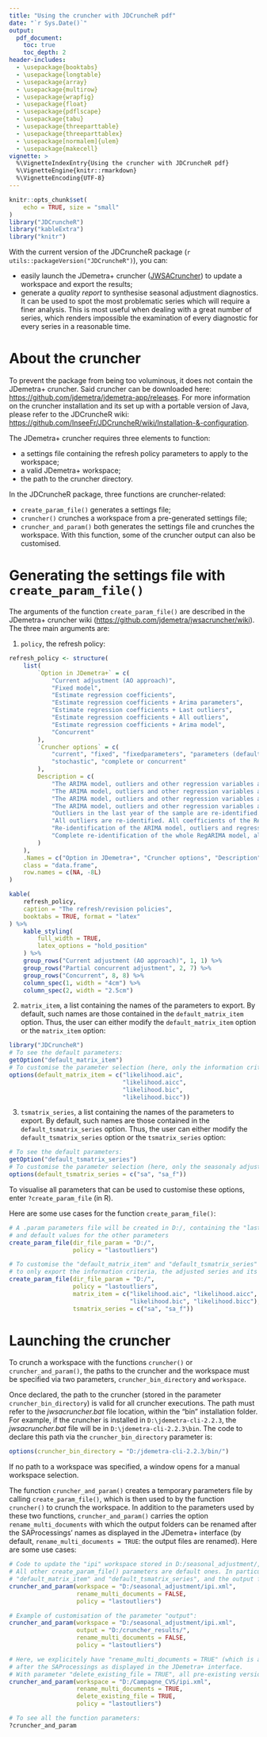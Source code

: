 ```yaml
---
title: "Using the cruncher with JDCruncheR pdf"
date: "`r Sys.Date()`"
output:
  pdf_document:
    toc: true
    toc_depth: 2
header-includes:
  - \usepackage{booktabs}
  - \usepackage{longtable}
  - \usepackage{array}
  - \usepackage{multirow}
  - \usepackage{wrapfig}
  - \usepackage{float}
  - \usepackage{pdflscape}
  - \usepackage{tabu}
  - \usepackage{threeparttable}
  - \usepackage{threeparttablex}
  - \usepackage[normalem]{ulem}
  - \usepackage{makecell}
vignette: >
  %\VignetteIndexEntry{Using the cruncher with JDCruncheR pdf}
  %\VignetteEngine{knitr::rmarkdown}
  %\VignetteEncoding{UTF-8}
---
```


```r
knitr::opts_chunk$set(
    echo = TRUE, size = "small"
)
library("JDCruncheR")
library("kableExtra")
library("knitr")
```


With the current version of the JDCruncheR package (`r utils::packageVersion("JDCruncheR")`), you can:

- easily launch the JDemetra+ cruncher ([JWSACruncher](https://github.com/jdemetra/jwsacruncher/releases)) to update a workspace and export the results;  
- generate a *quality report* to synthesise seasonal adjustment diagnostics. It can be used to spot the most problematic series which will require a finer analysis. This is most useful when dealing with a great number of series, which renders impossible the examination of every diagnostic for every series in a reasonable time. 

# About the cruncher

To prevent the package from being too voluminous, it does not contain the JDemetra+ cruncher. Said cruncher can be downloaded here: <https://github.com/jdemetra/jdemetra-app/releases>. For more information on the cruncher installation and its set up with a portable version of Java, please refer to the JDCruncheR wiki: <https://github.com/InseeFr/JDCruncheR/wiki/Installation-&-configuration>.

The JDemetra+ cruncher requires three elements to function:

- a settings file containing the refresh policy parameters to apply to the workspace;  
- a valid JDemetra+ workspace;  
- the path to the cruncher directory.

In the JDCruncheR package, three functions are cruncher-related:  

- `create_param_file()` generates a settings file;  
- `cruncher()` crunches a workspace from a pre-generated settings file;  
- `cruncher_and_param()` both generates the settings file and crunches the workspace. With this function, some of the cruncher output can also be customised.

# Generating the settings file with `create_param_file()`

The arguments of the function `create_param_file()` are described in the JDemetra+ cruncher wiki (<https://github.com/jdemetra/jwsacruncher/wiki>). The three main arguments are:  

1. `policy`, the refresh policy:

```r
refresh_policy <- structure(
    list(
        `Option in JDemetra+` = c(
            "Current adjustment (AO approach)",
            "Fixed model",
            "Estimate regression coefficients",
            "Estimate regression coefficients + Arima parameters",
            "Estimate regression coefficients + Last outliers",
            "Estimate regression coefficients + All outliers",
            "Estimate regression coefficients + Arima model",
            "Concurrent"
        ),
        `Cruncher options` = c(
            "current", "fixed", "fixedparameters", "parameters (default policy)", "lastoutliers", "outliers",
            "stochastic", "complete or concurrent"
        ),
        Description = c(
            "The ARIMA model, outliers and other regression variables are not re-identified, and the values of all associated coefficients are fixed. All new observations are classified as additive outliers and corresponding coefficients are estimated during the regression phase. The transformation type remains unchanged.",
            "The ARIMA model, outliers and other regression variables are not re-identified and the values of all coefficients are fixed. The transformation type remains unchanged.",
            "The ARIMA model, outliers and other regression variables are not re-identified. The coefficients of the ARIMA model are fixed but the regression variables coefficients are re-estimated. The transformation type remains unchanged.",
            "The ARIMA model, outliers and other regression variables are not re-identified. All coefficients of the RegARIMA model are re-estimated, for regression variables and ARIMA parameters. The transformation type remains unchanged.",
            "Outliers in the last year of the sample are re-identified. All coefficients of the RegARIMA model, regression variables and ARIMA parameters, are re-estimated. The transformation type remains unchanged.",
            "All outliers are re-identified. All coefficients of the RegARIMA model, regression variables and ARIMA parameters, are re-estimated. The transformation type remains unchanged.",
            "Re-identification of the ARIMA model, outliers and regression variables, except the calendar variables. The transformation type remains unchanged.",
            "Complete re-identification of the whole RegARIMA model, all regression variables and ARIMA model orders."
        )
    ),
    .Names = c("Option in JDemetra+", "Cruncher options", "Description"),
    class = "data.frame",
    row.names = c(NA, -8L)
)

kable(
    refresh_policy,
    caption = "The refresh/revision policies",
    booktabs = TRUE, format = "latex"
) %>%
    kable_styling(
        full_width = TRUE,
        latex_options = "hold_position"
    ) %>%
    group_rows("Current adjustment (AO approach)", 1, 1) %>%
    group_rows("Partial concurrent adjustment", 2, 7) %>%
    group_rows("Concurrent", 8, 8) %>%
    column_spec(1, width = "4cm") %>%
    column_spec(2, width = "2.5cm")
```

\begin{table}[!h]

\caption{\label{tab:unnamed-chunk-1}The refresh policies}
\centering
\begin{tabu} to \linewidth {>{\raggedright\arraybackslash}p{4cm}>{\raggedright\arraybackslash}p{2.5cm}>{\raggedright}X}
\toprule
Option in JDemetra+ & Cruncher option & Description\\
\midrule
\addlinespace[0.3em]
\hspace{1em}Current adjustment (AO approach) & current & The ARIMA model, outliers and other regression variables are not re-identified, and the values of all associated coefficients are fixed. All new observations are classified as additive outliers and corresponding coefficients are estimated during the regression phase. The transformation type remains unchanged..\\
\multicolumn{3}{l}{\textbf{Partial concurrent adjustment}}\\
\hspace{1em}Fixed model & fixed & The ARIMA model, outliers and other regression variables are not re-identified and the values of all coefficients are fixed. The transformation type remains unchanged.\\
\hspace{1em}Estimate regression coefficients & fixedparameters & The ARIMA model, outliers and other regression variables are not re-identified. The coefficients of the ARIMA model are fixed but the regression variables coefficients are re-estimated. The transformation type remains unchanged.\\
\hspace{1em}Estimate regression coefficients + Arima parameters & parameters (default policy) & The ARIMA model, outliers and other regression variables are not re-identified. All coefficients of the RegARIMA model are re-estimated, for regression variables and ARIMA parameters. The transformation type remains unchanged.\\
\hspace{1em}Estimate regression coefficients + Last outliers & lastoutliers & Outliers in the last year of the sample are re-identified. All coefficients of the RegARIMA model, regression variables and ARIMA parameters, are re-estimated. The transformation type remains unchanged.\\
\hspace{1em}Estimate regression coefficients + all outliers & outliers & All outliers are re-identified. All coefficients of the RegARIMA model, regression variables and ARIMA parameters, are re-estimated. The transformation type remains unchanged.\\
\hspace{1em}Estimate regression coefficients + Arima model & stochastic & Re-identification of the ARIMA model, outliers and regression variables, except the calendar variables. The transformation type remains unchanged.\\
\addlinespace[0.3em]
\multicolumn{3}{l}{\textbf{Concurrent}}\\
\hspace{1em}Concurrent & complete or concurrent & Complete re-identification of the whole RegARIMA model, all regression variables and ARIMA model orders.\\
\bottomrule
\end{tabu}
\end{table}

2. `matrix_item`, a list containing the names of the parameters to export. By default, such names are those contained in the `default_matrix_item` option. Thus, the user can either modify the `default_matrix_item` option or the `matrix_item` option:
```r
library("JDCruncheR")
# To see the default parameters:
getOption("default_matrix_item")
# To customise the parameter selection (here, only the information criteria are exported):
options(default_matrix_item = c("likelihood.aic",
                                "likelihood.aicc",
                                "likelihood.bic",
                                "likelihood.bicc"))
```

3. `tsmatrix_series`, a list containing the names of the parameters to export. By default, such names are those contained in the `default_tsmatrix_series` option. Thus, the user can either modify the `default_tsmatrix_series` option or the  `tsmatrix_series` option:
```r
# To see the default parameters:
getOption("default_tsmatrix_series")
# To customise the parameter selection (here, only the seasonaly adjusted series and its previsions are exported):
options(default_tsmatrix_series = c("sa", "sa_f"))
```

To visualise all parameters that can be used to customise these options, enter `?create_param_file` (in R).


Here are some use cases for the function `create_param_file()`:

```r
# A .param parameters file will be created in D:/, containing the "lastoutliers" refresh policy
# and default values for the other parameters
create_param_file(dir_file_param = "D:/",
                  policy = "lastoutliers")

# To customise the "default_matrix_item" and "default_tsmatrix_series" options
# to only export the information criteria, the adjusted series and its forecast:
create_param_file(dir_file_param = "D:/",
                  policy = "lastoutliers",
                  matrix_item = c("likelihood.aic", "likelihood.aicc",
                                  "likelihood.bic", "likelihood.bicc"),
                  tsmatrix_series = c("sa", "sa_f"))
```



# Launching the cruncher

To crunch a workspace with the functions `cruncher()` or `cruncher_and_param()`, the paths to the cruncher and the workspace must be specified via two parameters, `cruncher_bin_directory` and `workspace`.

Once declared, the path to the cruncher (stored in the parameter `cruncher_bin_directory`) is valid for all cruncher executions. The path must refer to the *jwsacruncher.bat* file location, within the "bin" installation folder. For example, if the cruncher is installed in `D:\jdemetra-cli-2.2.3`, the *jwsacruncher.bat* file will be in `D:\jdemetra-cli-2.2.3\bin`. The code to declare this path via the `cruncher_bin_directory` parameter is:

```r
options(cruncher_bin_directory = "D:/jdemetra-cli-2.2.3/bin/")
```

If no path to a workspace was specified, a window opens for a manual workspace selection.

The function `cruncher_and_param()` creates a temporary parameters file by calling `create_param_file()`, which is then used to by the function `cruncher()` to crunch the workspace. In addition to the parameters used by these two functions, `cruncher_and_param()` carries the option `rename_multi_documents` with which the output folders can be renamed after the SAProcessings' names as displayed in the JDemetra+ interface (by default, `rename_multi_documents = TRUE`: the output files are renamed). Here are some use cases:

```r
# Code to update the "ipi" workspace stored in D:/seasonal_adjustment/, with the refresh policy "lastoutliers".
# All other create_param_file() parameters are default ones. In particular, the exported parameters are the default
# "default_matrix_item" and "default_tsmatrix_series", and the output folder is D:/seasonal_adjustment/Output/.
cruncher_and_param(workspace = "D:/seasonal_adjustment/ipi.xml",
                   rename_multi_documents = FALSE,
                   policy = "lastoutliers")

# Example of customisation of the parameter "output":
cruncher_and_param(workspace = "D:/seasonal_adjustment/ipi.xml",
                   output = "D:/cruncher_results/",
                   rename_multi_documents = FALSE,
                   policy = "lastoutliers")

# Here, we explicitely have "rename_multi_documents = TRUE" (which is also the default value) to rename the ouput folders
# after the SAProcessings as displayed in the JDemetra+ interface.
# With parameter "delete_existing_file = TRUE", all pre-existing versions of such folders are deleted before the export.
cruncher_and_param(workspace = "D:/Campagne_CVS/ipi.xml",
                   rename_multi_documents = TRUE,
                   delete_existing_file = TRUE,
                   policy = "lastoutliers")

# To see all the function parameters:
?cruncher_and_param
```

